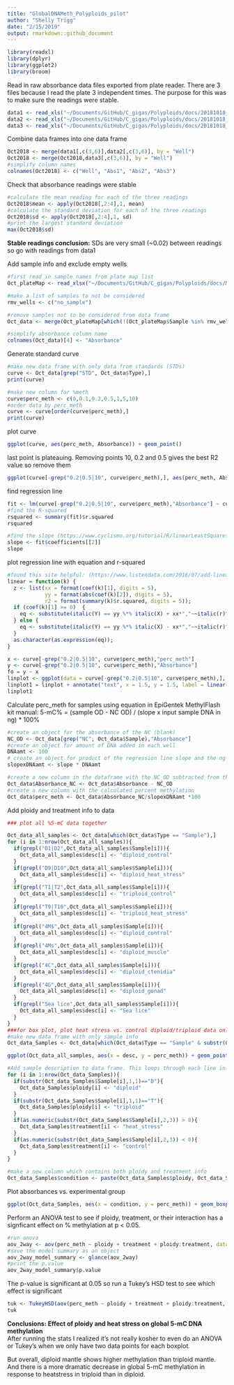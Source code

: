 ```yaml
---
title: "GlobalDNAMeth_Polyploids_pilot"
author: "Shelly Trigg"
date: "2/15/2019"
output: rmarkdown::github_document
---
```


```r
library(readxl)
library(dplyr)
library(ggplot2)
library(broom)
```

Read in raw absorbance data files exported from plate reader. There are 3 files because I read the plate 3 independent times. The purpose for this was to make sure the readings were stable. 
```r
data1 <- read_xls("~/Documents/GitHub/C_gigas/Polyploids/docs/20181018_FirstReadingSTRIGG.xls")
data2 <- read_xls("~/Documents/GitHub/C_gigas/Polyploids/docs/20181018_2ndReadingSTRIGG.xls")
data3 <- read_xls("~/Documents/GitHub/C_gigas/Polyploids/docs/20181018_3rdReadingSTRIGG.xls")
```

Combine data frames into one data frame
```r
Oct2018 <- merge(data1[,c(3,6)],data2[,c(3,6)], by = "Well")
Oct2018 <- merge(Oct2018,data3[,c(3,6)], by = "Well")
#simplify column names
colnames(Oct2018) <- c("Well", "Abs1", "Abs2", "Abs3")
```

Check that absorbance readings were stable
```r
#calculate the mean reading for each of the three readings
Oct2018$mean <- apply(Oct2018[,2:4],1, mean)
#calculate the standard deviation for each of the three readings
Oct2018$sd <- apply(Oct2018[,2:4],1, sd)
#print the largest standard deviation
max(Oct2018$sd)
```

**Stable readings conclusion:**  SDs are very small (~0.02) between readings so go with readings from data1

Add sample info and exclude empty wells
```r

#first read in sample names from plate map list
Oct_plateMap <- read_xlsx("~/Documents/GitHub/C_gigas/Polyploids/docs/MethylFlashGlobalDNAMethylation_20181017.xlsx", sheet = 3)

#make a list of samples to not be considered
rmv_wells <- c("no_sample")

#remove samples not to be considered from data frame
Oct_data <- merge(Oct_plateMap[which(!(Oct_plateMap$Sample %in% rmv_wells)),], data1[,c(3,6)])

#simplify absorbance column name
colnames(Oct_data)[4] <- "Absorbance"

```

Generate standard curve
```r
#make new data frame with only data from standards (STDs)
curve <- Oct_data[grep("STD", Oct_data$Type),]
print(curve)

#make new column for %meth
curve$perc_meth <- c(0,0.1,0.2,0.5,1,5,10)
#order data by perc_meth
curve <- curve[order(curve$perc_meth),]
print(curve)
```

plot curve
```r
ggplot(curve, aes(perc_meth, Absorbance)) + geom_point() 
```

last point is plateauing. Removing points 10, 0.2 and 0.5 gives the best R2 value so remove them
```r
ggplot(curve[-grep("0.2|0.5|10", curve$perc_meth),], aes(perc_meth, Absorbance)) + geom_point() 
```

find regression line
```r
fit <- lm(curve[-grep("0.2|0.5|10", curve$perc_meth),"Absorbance"] ~ curve[-grep("0.2|0.5|10", curve$perc_meth),"perc_meth"] )
#find the R-squared
rsquared <- summary(fit)$r.squared
rsquared

#find the slope (https://www.cyclismo.org/tutorial/R/linearLeastSquares.html)
slope <- fit$coefficients[[2]]
slope
```

plot regression line with equation and r-squared 
```r
#found this site helpful: (https://www.listendata.com/2016/07/add-linear-regression-equation-and.html)
linear = function(k) {
  z <- list(xx = format(coef(k)[1], digits = 5),
            yy = format(abs(coef(k)[2]), digits = 5),
            r2 = format(summary(k)$r.squared, digits = 5));
  if (coef(k)[1] >= 0)  {
    eq <- substitute(italic(Y) == yy %*% italic(X) + xx*","~~italic(r)^2~"="~r2,z)
  } else {
    eq <- substitute(italic(Y) == yy %*% italic(X) - xx*","~~italic(r)^2~"="~r2,z)  
  }
  as.character(as.expression(eq));              
}

x <- curve[-grep("0.2|0.5|10", curve$perc_meth),"perc_meth"]
y <- curve[-grep("0.2|0.5|10", curve$perc_meth),"Absorbance"]
fo = y ~ x
linplot <- ggplot(data = curve[-grep("0.2|0.5|10", curve$perc_meth),], aes(x = perc_meth, y = Absorbance)) + geom_smooth(method = "lm", se=FALSE, color="black", formula = fo) +  geom_point() + theme_bw()
linplot1 = linplot + annotate("text", x = 1.5, y = 1.5, label = linear(lm(fo)), colour="black", size = 5, parse=TRUE)
linplot1
```

Calculate perc_meth for samples using equation in EpiGentek MethylFlash kit manual:
5-mC% = (sample OD - NC OD) / (slope x input sample DNA in ng) * 100%

```r
#create an object for the absorbance of the NC (blank)
NC_OD <- Oct_data[grep("NC", Oct_data$Sample),"Absorbance"]
#create an object for amount of DNA added in each well
DNAamt <- 100
# create an object for product of the regression line slope and the ng DNA added in each of the wells
slopexDNAamt <- slope * DNAamt

#create a new column in the dataframe with the NC_OD subtracted from the avg absorbance
Oct_data$Absorbance_NC <- Oct_data$Absorbance - NC_OD
#create a new column with the calculated percent methylation
Oct_data$perc_meth <- Oct_data$Absorbance_NC/slopexDNAamt *100
```

Add ploidy and treatment info to data
```r
### plot all %5-mC data together

Oct_data_all_samples <- Oct_data[which(Oct_data$Type == "Sample"),]
for (i in 1:nrow(Oct_data_all_samples)){
  if(grepl("D1|D2",Oct_data_all_samples$Sample[i])){
    Oct_data_all_samples$desc[i] <- "diploid_control"
  }
  if(grepl("D9|D10",Oct_data_all_samples$Sample[i])){
    Oct_data_all_samples$desc[i] <- "diploid_heat_stress"
  }
  if(grepl("T1|T2",Oct_data_all_samples$Sample[i])){
    Oct_data_all_samples$desc[i] <- "triploid_control"
  }
  if(grepl("T9|T10",Oct_data_all_samples$Sample[i])){
    Oct_data_all_samples$desc[i] <- "triploid_heat_stress"
  }
  if(grepl("4M$",Oct_data_all_samples$Sample[i])){
    Oct_data_all_samples$desc[i] <- "diploid_control"
  }
  if(grepl("4Ms",Oct_data_all_samples$Sample[i])){
    Oct_data_all_samples$desc[i] <- "diploid_muscle"
  }
  if(grepl("4C",Oct_data_all_samples$Sample[i])){
    Oct_data_all_samples$desc[i] <- "diploid_ctenidia"
  }
  if(grepl("4G",Oct_data_all_samples$Sample[i])){
    Oct_data_all_samples$desc[i] <- "diploid_gonad"
  }
  if(grepl("Sea lice",Oct_data_all_samples$Sample[i])){
    Oct_data_all_samples$desc[i] <- "Sea lice"
  }
}
###for box plot, plot heat stress vs. control diploid/triploid data only
#make new data frame with only sample info
Oct_data_Samples <- Oct_data[which(Oct_data$Type == "Sample" & substr(Oct_data$Sample,1,1) == "D" | Oct_data$Type == "Sample" & substr(Oct_data$Sample,1,1) == "T"),]

ggplot(Oct_data_all_samples, aes(x = desc, y = perc_meth)) + geom_point(aes(color = Sample)) + xlab("Sample") + theme_bw() + ylab("% 5-mC") + ggtitle("global 5-mC DNA methylation") + theme(axis.text.x = element_text(angle = 90, hjust = 1))

#Add sample description to data frame. This loops through each line in Oct_data_Samples and creates a new column 'ploidy' that gets filled in with "diploid" or "triploid" depending on whether the "Sample" name starts with a "D" or "T"; and creates a new column "treatment" that gets filled in with "heat_stress" or "control" depending on whether the number following the D or T is less than 10 or greater than 10. 
for (i in 1:nrow(Oct_data_Samples)){
  if(substr(Oct_data_Samples$Sample[i],1,1)=="D"){
    Oct_data_Samples$ploidy[i] <- "diploid"
  }
  if(substr(Oct_data_Samples$Sample[i],1,1)=="T"){
    Oct_data_Samples$ploidy[i] <- "triploid"
  }
  if(as.numeric(substr(Oct_data_Samples$Sample[i],2,3)) > 8){
    Oct_data_Samples$treatment[i] <- "heat_stress"
  }
  if(as.numeric(substr(Oct_data_Samples$Sample[i],2,3)) < 8){
    Oct_data_Samples$treatment[i] <- "control"
  }
}

#make a new column which contains both ploidy and treatment info 
Oct_data_Samples$condition <- paste(Oct_data_Samples$ploidy, Oct_data_Samples$treatment, sep = "_")
```

Plot absorbances vs. experimental group
```r
ggplot(Oct_data_Samples, aes(x = condition, y = perc_meth)) + geom_boxplot(aes(fill = condition), show.legend = F) + scale_fill_manual(values = c("dodgerblue4", "lightblue1", "darkgreen", "palegreen")) + xlab("Sample") + theme_bw() + ylab("% 5-mC") + ggtitle("Ploidy x heat stress effect on global 5-mC DNA methylation in C. gigas mantle")
```

Perform an ANOVA test to see if ploidy, treatment, or their interaction has a signficant effect on % methylation at p < 0.05. 
```r
#run anova
aov_2way <- aov(perc_meth ~ ploidy + treatment + ploidy:treatment, data = Oct_data_Samples)
#save the model summary as an object
aov_2way_model_summary <- glance(aov_2way)
#print the p.value
aov_2way_model_summary$p.value
```

The p-value is significant at 0.05 so run a Tukey's HSD test to see which effect is significant
```r
tuk <- TukeyHSD(aov(perc_meth ~ ploidy + treatment + ploidy:treatment, data = Oct_data_Samples))
tuk
```

**Conclusions: Effect of ploidy and heat stress on global 5-mC DNA methylation**  
After running the stats I realized it's not really kosher to even do an ANOVA or Tukey's when we only have two data points for each boxplot. 

But overall, diploid mantle shows higher methylation than triploid mantle. And there is a more dramatic decrease in global 5-mC methylation in response to heatstress in triploid than in diploid. 


